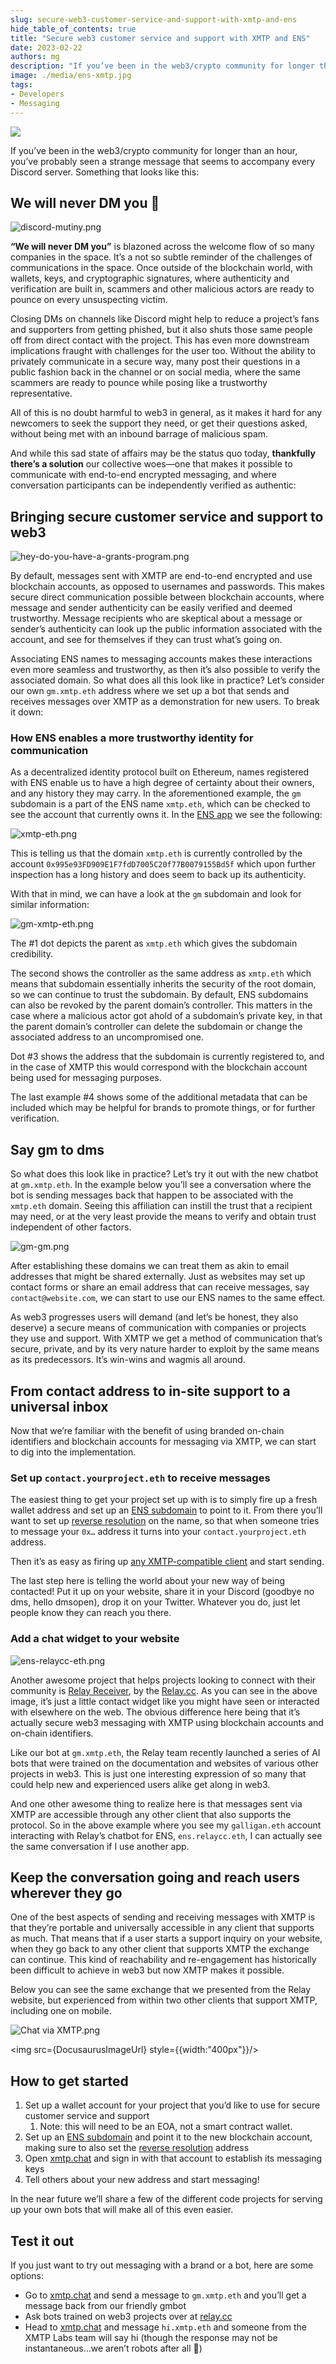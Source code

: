 ```yaml
---
slug: secure-web3-customer-service-and-support-with-xmtp-and-ens
hide_table_of_contents: true
title: "Secure web3 customer service and support with XMTP and ENS"
date: 2023-02-22
authors: mg
description: "If you’ve been in the web3/crypto community for longer than an hour, you’ve probably seen a strange message that seems to accompany every Discord server."
image: ./media/ens-xmtp.jpg
tags:
- Developers
- Messaging
---
```


![](./media/ens-xmtp.jpg)

If you’ve been in the web3/crypto community for longer than an hour, you’ve probably seen a strange message that seems to accompany every Discord server. Something that looks like this:

## We will never DM you 🫣

![discord-mutiny.png](./media/discord-mutiny.png)

<!--truncate-->

**“We will never DM you”** is blazoned across the welcome flow of so many companies in the space. It’s a not so subtle reminder of the challenges of communications in the space. Once outside of the blockchain world, with wallets, keys, and cryptographic signatures, where authenticity and verification are built in, scammers and other malicious actors are ready to pounce on every unsuspecting victim.

Closing DMs on channels like Discord might help to reduce a project’s fans and supporters from getting phished, but it also shuts those same people off from direct contact with the project. This has even more downstream implications fraught with challenges for the user too. Without the ability to privately communicate in a secure way, many post their questions in a public fashion back in the channel or on social media, where the same scammers are ready to pounce while posing like a trustworthy representative.

All of this is no doubt harmful to web3 in general, as it makes it hard for any newcomers to seek the support they need, or get their questions asked, without being met with an inbound barrage of malicious spam.

And while this sad state of affairs may be the status quo today, **thankfully there’s a solution** our collective woes—one that makes it possible to communicate with end-to-end encrypted messaging, and where conversation participants can be independently verified as authentic:

## Bringing secure customer service and support to web3

![hey-do-you-have-a-grants-program.png](./media/hey-do-you-have-a-grants-program.png)

By default, messages sent with XMTP are end-to-end encrypted and use blockchain accounts, as opposed to usernames and passwords. This makes secure direct communication possible between blockchain accounts, where message and sender authenticity can be easily verified and deemed trustworthy. Message recipients who are skeptical about a message or sender’s authenticity can look up the public information associated with the account, and see for themselves if they can trust what’s going on.

Associating ENS names to messaging accounts makes these interactions even more seamless and trustworthy, as then it’s also possible to verify the associated domain. So what does all this look like in practice? Let’s consider our own `gm.xmtp.eth` address where we set up a bot that sends and receives messages over XMTP as a demonstration for new users. To break it down:

### How ENS enables a more trustworthy identity for communication

As a decentralized identity protocol built on Ethereum, names registered with ENS enable us to have a high degree of certainty about their owners, and any history they may carry. In the aforementioned example, the `gm` subdomain is a part of the ENS name  `xmtp.eth`, which can be checked to see the account that currently owns it. In the [ENS app](https://app.ens.domains/name/xmtp.eth/details) we see the following:

![xmtp-eth.png](./media/xmtp-eth.png)

This is telling us that the domain `xmtp.eth` is currently controlled by the account `0x995e93FD909E1F7fdD7005C20f77B0079155Bd5f` which upon further inspection has a long history and does seem to back up its authenticity.

With that in mind, we can have a look at the `gm` subdomain and look for similar information:

![gm-xmtp-eth.png](./media/gm-xmtp-eth.png)

The #1 dot depicts the parent as `xmtp.eth` which gives the subdomain credibility.

The second shows the controller as the same address as `xmtp.eth` which means that subdomain essentially inherits the security of the root domain, so we can continue to trust the subdomain. By default, ENS subdomains can also be revoked by the parent domain’s controller. This matters in the case where a malicious actor got ahold of a subdomain’s private key, in that the parent domain’s controller can delete the subdomain or change the associated address to an uncompromised one.

Dot #3 shows the address that the subdomain is currently registered to, and in the case of XMTP this would correspond with the blockchain account being used for messaging purposes.

The last example #4 shows some of the additional metadata that can be included which may be helpful for brands to promote things, or for further verification.

## Say gm to dms

So what does this look like in practice? Let’s try it out with the new chatbot at `gm.xmtp.eth`. In the example below you’ll see a conversation where the bot is sending messages back that happen to be associated with the `xmtp.eth` domain. Seeing this affiliation can instill the trust that a recipient may need, or at the very least provide the means to verify and obtain trust independent of other factors.

![gm-gm.png](./media/gm-gm.png)

After establishing these domains we can treat them as akin to email addresses that might be shared externally. Just as websites may set up contact forms or share an email address that can receive messages, say `contact@website.com`, we can start to use our ENS names to the same effect.

As web3 progresses users will demand (and let’s be honest, they also deserve) a secure means of communication with companies or projects they use and support. With XMTP we get a method of communication that’s secure, private, and by its very nature harder to exploit by the same means as its predecessors. It’s win-wins and wagmis all around.

## From contact address to in-site support to a universal inbox

Now that we’re familiar with the benefit of using branded on-chain identifiers and blockchain accounts for messaging via XMTP, we can start to dig into the implementation.

### Set up `contact.yourproject.eth` to receive messages

The easiest thing to get your project set up with is to simply fire up a fresh wallet address and set up an [ENS subdomain](https://docs.ens.domains/dapp-developer-guide/managing-names) to point to it. From there you’ll want to set up [reverse resolution](https://docs.ens.domains/dapp-developer-guide/managing-names#configuring-reverse-resolution) on the name, so that when someone tries to message your `0x…` address it turns into your `contact.yourproject.eth` address.

Then it’s as easy as firing up [any XMTP-compatible client](https://github.com/xmtp/awesome-xmtp) and start sending.

The last step here is telling the world about your new way of being contacted! Put it up on your website, share it in your Discord (goodbye no dms, hello dmsopen), drop it on your Twitter. Whatever you do, just let people know they can reach you there.

### Add a chat widget to your website

![ens-relaycc-eth.png](./media/ens-relaycc-eth.png)

Another awesome project that helps projects looking to connect with their community is [Relay Receiver](https://github.com/relaycc/receiver), by the [Relay.cc](http://relay.cc). As you can see in the above image, it’s just a little contact widget like you might have seen or interacted with elsewhere on the web. The obvious difference here being that it’s actually secure web3 messaging with XMTP using blockchain accounts and on-chain identifiers.

Like our bot at `gm.xmtp.eth`, the Relay team recently launched a series of AI bots that were trained on the documentation and websites of various other projects in web3. This is just one interesting expression of so many that could help new and experienced users alike get along in web3.

And one other awesome thing to realize here is that messages sent via XMTP are accessible through any other client that also supports the protocol. So in the above example where you see my `galligan.eth` account interacting with Relay’s chatbot for ENS, `ens.relaycc.eth`, I can actually see the same conversation if I use another app.

## Keep the conversation going and reach users wherever they go

One of the best aspects of sending and receiving messages with XMTP is that they’re portable and universally accessible in any client that supports as much. That means that if a user starts a support inquiry on your website, when they go back to any other client that supports XMTP the exchange can continue. This kind of reachability and re-engagement has historically been difficult to achieve in web3 but now XMTP makes it possible.

Below you can see the same exchange that we presented from the Relay website, but experienced from within two other clients that support XMTP, including one on mobile.

![Chat via XMTP.png](./media/Chat_via_XMTP.png)

<img src={DocusaurusImageUrl} style={{width:"400px"}}/>

## How to get started

1. Set up a wallet account for your project that you’d like to use for secure customer service and support
    1. Note: this will need to be an EOA, not a smart contract wallet.
2. Set up an [ENS subdomain](https://docs.ens.domains/dapp-developer-guide/managing-names#creating-subdomains) and point it to the new blockchain account, making sure to also set the [reverse resolution](https://docs.ens.domains/dapp-developer-guide/managing-names#configuring-reverse-resolution) address
3. Open [xmtp.chat](http://xmtp.chat) and sign in with that account to establish its messaging keys
4. Tell others about your new address and start messaging!

In the near future we’ll share a few of the different code projects for serving up your own bots that will make all of this even easier.

## Test it out

If you just want to try out messaging with a brand or a bot, here are some options:

- Go to [xmtp.chat](http://xmtp.chat) and send a message to `gm.xmtp.eth` and you’ll get a message back from our friendly gmbot
- Ask bots trained on web3 projects over at [relay.cc](http://relay.cc)
- Head to [xmtp.chat](http://xmtp.chat) and message `hi.xmtp.eth` and someone from the XMTP Labs team will say hi (though the response may not be instantaneous…we aren’t robots after all 🤖)
